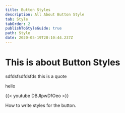 ```yaml
---
title: Button Styles
description: All About Button Style
tab: Style
tabOrder: 2
publishToStyleGuide: true
path: Style
date: 2020-05-19T20:10:44.237Z
---
```

# This is about Button Styles

<Testimonial image="" attribution="sdfsdfdsdsf">
  sdfdsfsdfdsfds</Testimonial>

<Testimonial image="/assets/btn.jpg" attribution="jack Behar">
  this is a quote</Testimonial>

<CallToAction url="" align="center" bgColor="seagreen">hello</CallToAction>

{{< youtube DBJIpwDfOeo >}}

How to write styles for the button.